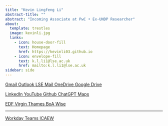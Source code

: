```yaml
---
title: "Kevin Lingfeng Li"
abstract-title: ""
abstract: "Incoming Associate at PwC • Ex-UNDP Researcher"
about:
  template: trestles
  image: kevinli.jpg
  links:
    - icon: house-door-fill
      text: Homepage
      href: https://kevinli03.github.io
    - icon: envelope-fill
      text: k.l.li1@lse.ac.uk
      href: mailto:k.l.li1@lse.ac.uk
sidebar: side
---
```



<a href="https://mail.google.com/mail/u/0/#inbox" class="button-square">
  <i class="bi bi-google"></i>
  <span>Gmail</span>
</a> <a href="https://outlook.live.com/mail/0/" class="button-square">
  <i class="bi bi-windows"></i>
  <span>Outlook</span>
</a> <a href="https://outlook.office.com/mail/inbox/id/AAQkADU3NWU3M2RlLTk2NmMtNGEyZS1iYTU2LTQ2NTRhZWMzNTMyZQAQAIHp9iDvCC9KkshVxv4XT9U%3D" class="button-square">
  <i class="bi bi-mortarboard-fill"></i>
  <span>LSE Mail</span>
</a>  <a href="https://onedrive.live.com/?id=root&cid=2B9362CA6119DD78" class="button-square">
  <i class="bi bi-cloud-check-fill"></i>
  <span>OneDrive</span>
</a> <a href="https://drive.google.com/drive/my-drive" class="button-square">
  <i class="bi bi-android"></i>
  <span>Google Drive</span>
</a>

<a href="https://www.linkedin.com/in/kevinlingfengli/" class="button-square">
  <i class="bi bi-linkedin"></i>
  <span>LinkedIn</span>
</a> <a href="https://www.youtube.com" class="button-square">
  <i class="bi bi-youtube"></i>
  <span>YouTube</span>
</a> <a href="https://github.com/" class="button-square">
  <i class="bi bi-github"></i>
  <span>Github</span>
</a> <a href="https://chat.openai.com/" class="button-square">
  <i class="bi bi-robot"></i>
  <span>ChatGPT</span>
</a> <a href="https://www.google.com/maps" class="button-square">
  <i class="bi bi-geo-alt-fill"></i>
  <span>Maps</span>
</a>


<a href="https://www.edfenergy.com/myaccount/login" class="button-square">
  <i class="bi bi-power"></i>
  <span>EDF</span>
</a> <a href="https://www.virginmedia.com/myvmo2" class="button-square">
  <i class="bi bi-router-fill"></i>
  <span>Virgin</span>
</a> <a href="https://www.thameswater.co.uk/my-account/select-account" class="button-square">
  <i class="bi bi-droplet-half"></i>
  <span>Thames</span>
</a> <a href="https://www.bankofamerica.com" class="button-square">
  <i class="bi bi-cash-coin"></i>
  <span>BoA</span>
</a> <a href="https://wise.com/login?redirectUrl=%2Fhome" class="button-square">
  <i class="bi bi-flag"></i>
  <span>Wise</span>
</a>

------------------------------------


<a href="https://pwcuk.service-now.com/onboarding" class="button-square">
  <i class="bi bi-person-workspace"></i>
  <span>Workday</span>
</a> <a href="#" class="button-square">
  <i class="bi bi-microsoft-teams"></i>
  <span>Teams</span>
</a> <a href="https://www.icaew.com/#" class="button-square">
  <i class="bi bi-calculator-fill"></i>
  <span>ICAEW</span>
</a>


